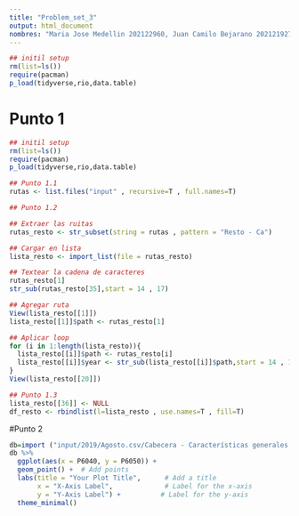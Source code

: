 ```yaml
---
title: "Problem_set_3" 
output: html_document
nombres: "Maria Jose Medellin 202122960, Juan Camilo Bejarano 202121927, Rafael Sanchez 202123676"
---
```



```r
## initil setup
rm(list=ls())
require(pacman)
p_load(tidyverse,rio,data.table)
```

# Punto 1
```r
## initil setup
rm(list=ls())
require(pacman)
p_load(tidyverse,rio,data.table)

## Punto 1.1
rutas <- list.files("input" , recursive=T , full.names=T)

## Punto 1.2 

## Extraer las ruitas
rutas_resto <- str_subset(string = rutas , pattern = "Resto - Ca")

## Cargar en lista
lista_resto <- import_list(file = rutas_resto)

## Textear la cadena de caracteres 
rutas_resto[1]
str_sub(rutas_resto[35],start = 14 , 17)

## Agregar ruta
View(lista_resto[[1]])
lista_resto[[1]]$path <- rutas_resto[1]

## Aplicar loop  
for (i in 1:length(lista_resto)){
  lista_resto[[i]]$path <- rutas_resto[i]  
  lista_resto[[i]]$year <- str_sub(lista_resto[[i]]$path,start = 14 , 17)
}
View(lista_resto[[20]])

## Punto 1.3
lista_resto[[36]] <- NULL
df_resto <- rbindlist(l=lista_resto , use.names=T , fill=T)
```


#Punto 2
```r
db=import ("input/2019/Agosto.csv/Cabecera - Características generales (Personas).csv")
db %>%
  ggplot(aes(x = P6040, y = P6050)) +
  geom_point() +  # Add points
  labs(title = "Your Plot Title",      # Add a title
       x = "X-Axis Label",             # Label for the x-axis
       y = "Y-Axis Label") +          # Label for the y-axis
  theme_minimal()
```




